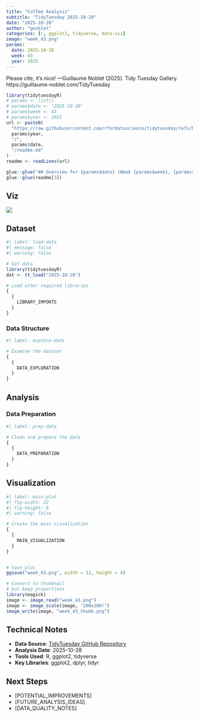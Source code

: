 ```yaml
---
title: "Coffee Analysis"
subtitle: "TidyTuesday 2025-10-28"
date: "2025-10-28"
author: "gnoblet"
categories: [r, ggplot2, tidyverse, data-viz]
image: "week_43.png"
params:
  date: 2025-10-28
  week: 43
  year: 2025
---
```


::: {.callout-tip}
  Please cite, it's nice! ---Guillaume Noblet (2025). Tidy Tuesday Gallery. https://guillaume-noblet.com/TidyTuesday
:::

```r
library(tidytuesdayR)
# params <- list()
# params$date <- "2025-10-28"
# params$week <- 43
# params$year <- 2025
url <- paste0(
  "https://raw.githubusercontent.com/rfordatascience/tidytuesday/refs/heads/main/data/",
  params$year,
  "/",
  params$date,
  "/readme.md"
)
readme <- readLines(url)

glue::glue("## Overview for {params$date} (Week {params$week}, {params$year})")
glue::glue(readme[3])
```

## Viz

![](week_43.png)

## Dataset

```r
#| label: load-data
#| message: false
#| warning: false

# Get data
library(tidytuesdayR)
dat <- tt_load("2025-10-28")

# Load other required libraries
{
  {
    LIBRARY_IMPORTS
  }
}

```

### Data Structure

```r
#| label: explore-data

# Examine the dataset
{
  {
    DATA_EXPLORATION
  }
}
```

## Analysis

### Data Preparation

```r
#| label: prep-data

# Clean and prepare the data
{
  {
    DATA_PREPARATION
  }
}
```

## Visualization

```r
#| label: main-plot
#| fig-width: 12
#| fig-height: 8
#| warning: false

# Create the main visualization
{
  {
    MAIN_VISUALIZATION
  }
}


# Save plot
ggsave("week_43.png", width = 12, height = 8)

# Convert to thumbnail
# but keep proportions
library(magick)
image <- image_read("week_43.png")
image <- image_scale(image, "200x200!")
image_write(image, "week_43_thumb.png")
```

## Technical Notes

- **Data Source**: [TidyTuesday GitHub Repository](https://github.com/rfordatascience/tidytuesday)
- **Analysis Date**: 2025-10-28
- **Tools Used**: R, ggplot2, tidyverse
- **Key Libraries**: ggplot2, dplyr, tidyr


## Next Steps

- [POTENTIAL_IMPROVEMENTS]
- [FUTURE_ANALYSIS_IDEAS]
- [DATA_QUALITY_NOTES]
